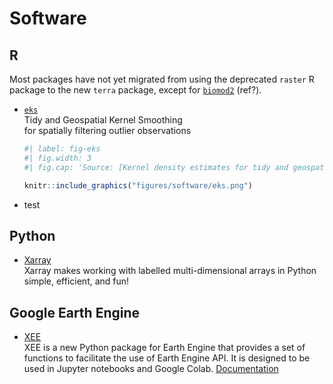 # Software

## R

Most packages have not yet migrated from using the deprecated `raster` R package to the new `terra` package, except for [`biomod2`](https://biomodhub.github.io/biomod2/) (ref?).

-   [`eks`](https://cran.r-project.org/web/packages/eks/vignettes/tidysf_kde.html)\
    Tidy and Geospatial Kernel Smoothing\
    for spatially filtering outlier observations\
    ```r
    #| label: fig-eks
    #| fig.width: 3
    #| fig.cap: 'Source: [Kernel density estimates for tidy and geospatial data in the eks package](https://cran.r-project.org/web/packages/eks/vignettes/tidysf_kde.html)'
    
    knitr::include_graphics("figures/software/eks.png")
    ```
    
-   test

## Python

-   [Xarray](https://docs.xarray.dev/en/stable/)\
    Xarray makes working with labelled multi-dimensional arrays in Python simple, efficient, and fun!

## Google Earth Engine

-   [XEE](https://github.com/google/Xee)\
    XEE is a new Python package for Earth Engine that provides a set of functions to facilitate the use of Earth Engine API. It is designed to be used in Jupyter notebooks and Google Colab. [Documentation](https://google.github.io/Xee/)
